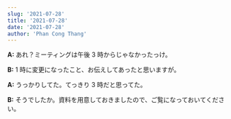 ```yaml
---
slug: '2021-07-28'
title: '2021-07-28'
date: '2021-07-28'
author: 'Phan Cong Thang'
---
```


**A:** あれ？ミーティングは午後 3 時からじゃなかったっけ。

**B:** 1 時に変更になったこと、お伝えしてあったと思いますが。

**A:** うっかりしてた。てっきり 3 時だと思ってた。

**B:** そうでしたか。資料を用意しておきましたので、ご覧になっておいてください。

